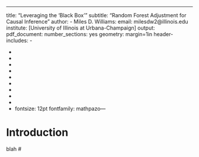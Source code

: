 ---
title: "Leveraging the 'Black Box'"
subtitle: "Random Forest Adjustment for Causal Inference"
author: 
  - Miles D. Williams:
      email: milesdw2@illinois.edu
      institute: [University of Illinois at Urbana-Champaign]
output:
  pdf_document:
    number_sections: yes
geometry: margin=1in
header-includes:
- \usepackage{setspace}
- \doublespacing
- \setlength\parindent{24pt}
- \setlength\parskip{1pt}
- \usepackage{fancyhdr}
- \pagestyle{fancy}
- \fancyhead[RE]{Williams}
- \fancyhead[RO]{Williams}
- \fancyhead[LE]{Leveraging the 'Black Box'}
- \fancyhead[LO]{Random Forest Adjustment}
- \usepackage{rotating}
fontsize: 12pt
fontfamily: mathpazo---

# Introduction
blah
# 
